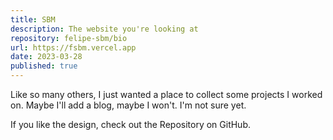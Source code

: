 ```yaml
---
title: SBM
description: The website you're looking at
repository: felipe-sbm/bio
url: https://fsbm.vercel.app
date: 2023-03-28
published: true
---
```



Like so many others, I just wanted a place to collect some projects I worked on. Maybe I'll add a blog, maybe I won't. I'm not sure yet.

If you like the design, check out the Repository on GitHub.

